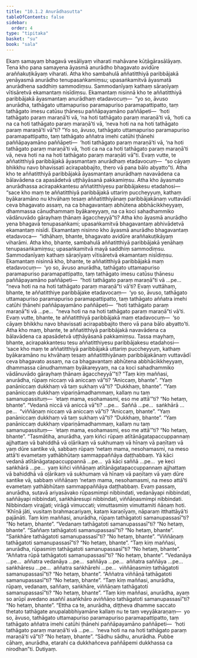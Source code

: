 ```yaml
---
title: "10.1.2 Anurādhasutta"
tableOfContents: false
sidebar:
  order: 4
type: "tipitaka"
basket: "su"
book: "sala"
---
```



<DynamicBreadcrumb />

<Division number="411" book="sala">

<Paragraph number="1763" book="sala">
Ekaṃ samayaṃ bhagavā vesāliyaṃ viharati mahāvane kūṭāgārasālāyaṃ. Tena kho pana samayena āyasmā anurādho bhagavato avidūre araññakuṭikāyaṃ viharati. Atha kho sambahulā aññatitthiyā paribbājakā yenāyasmā anurādho tenupasaṅkamiṃsu; upasaṅkamitvā āyasmatā anurādhena saddhiṃ sammodiṃsu. Sammodanīyaṃ kathaṃ sāraṇīyaṃ vītisāretvā ekamantaṃ nisīdiṃsu. Ekamantaṃ nisinnā kho te aññatitthiyā paribbājakā āyasmantaṃ anurādhaṃ etadavocuṃ—  “yo so, āvuso anurādha, tathāgato uttamapuriso paramapuriso paramapattipatto, taṃ tathāgato imesu catūsu ṭhānesu paññāpayamāno paññāpeti—  ‘hoti tathāgato paraṃ maraṇā’ti vā, ‘na hoti tathāgato paraṃ maraṇā’ti vā, ‘hoti ca na ca hoti tathāgato paraṃ maraṇā’ti vā, ‘neva hoti na na hoti tathāgato paraṃ maraṇā’ti vā”ti? “Yo so, āvuso, tathāgato uttamapuriso paramapuriso paramapattipatto, taṃ tathāgato aññatra imehi catūhi ṭhānehi paññāpayamāno paññāpeti—  ‘hoti tathāgato paraṃ maraṇā’ti vā, ‘na hoti tathāgato paraṃ maraṇā’ti vā, ‘hoti ca na ca hoti tathāgato paraṃ maraṇā’ti vā, neva hoti na na hoti tathāgato paraṃ maraṇāti vā”ti. Evaṃ vutte, te aññatitthiyā paribbājakā āyasmantaṃ anurādhaṃ etadavocuṃ—  “so cāyaṃ bhikkhu navo bhavissati acirapabbajito, thero vā pana bālo abyatto”ti. Atha kho te aññatitthiyā paribbājakā āyasmantaṃ anurādhaṃ navavādena ca bālavādena ca apasādetvā uṭṭhāyāsanā pakkamiṃsu.
</Paragraph>

<Paragraph number="1764" book="sala">
Atha kho āyasmato anurādhassa acirapakkantesu aññatitthiyesu paribbājakesu etadahosi—  “sace kho maṃ te aññatitthiyā paribbājakā uttariṃ puccheyyuṃ, kathaṃ byākaramāno nu khvāhaṃ tesaṃ aññatitthiyānaṃ paribbājakānaṃ vuttavādī ceva bhagavato assaṃ, na ca bhagavantaṃ abhūtena abbhācikkheyyaṃ, dhammassa cānudhammaṃ byākareyyaṃ, na ca koci sahadhammiko vādānuvādo gārayhaṃ ṭhānaṃ āgaccheyyā”ti? Atha kho āyasmā anurādho yena bhagavā tenupasaṅkami; upasaṅkamitvā bhagavantaṃ abhivādetvā ekamantaṃ nisīdi. Ekamantaṃ nisinno kho āyasmā anurādho bhagavantaṃ etadavoca—  “idhāhaṃ, bhante, bhagavato avidūre araññakuṭikāyaṃ viharāmi. Atha kho, bhante, sambahulā aññatitthiyā paribbājakā yenāhaṃ tenupasaṅkamiṃsu; upasaṅkamitvā mayā saddhiṃ sammodiṃsu. Sammodanīyaṃ kathaṃ sāraṇīyaṃ vītisāretvā ekamantaṃ nisīdiṃsu. Ekamantaṃ nisinnā kho, bhante, te aññatitthiyā paribbājakā maṃ etadavocuṃ—  ‘yo so, āvuso anurādha, tathāgato uttamapuriso paramapuriso paramapattipatto, taṃ tathāgato imesu catūsu ṭhānesu paññāpayamāno paññāpeti—  “hoti tathāgato paraṃ maraṇā”ti vā …pe…  “neva hoti na na hoti tathāgato paraṃ maraṇā”ti vā’ti? Evaṃ vuttāhaṃ, bhante, te aññatitthiye paribbājake etadavocaṃ—  ‘yo so, āvuso, tathāgato uttamapuriso paramapuriso paramapattipatto, taṃ tathāgato aññatra imehi catūhi ṭhānehi paññāpayamāno paññāpeti—  “hoti tathāgato paraṃ maraṇā”ti vā …pe…  “neva hoti na na hoti tathāgato paraṃ maraṇā”ti vā’ti. Evaṃ vutte, bhante, te aññatitthiyā paribbājakā maṃ etadavocuṃ—  ‘so cāyaṃ bhikkhu navo bhavissati acirapabbajito thero vā pana bālo abyatto’ti. Atha kho maṃ, bhante, te aññatitthiyā paribbājakā navavādena ca bālavādena ca apasādetvā uṭṭhāyāsanā pakkamiṃsu. Tassa mayhaṃ, bhante, acirapakkantesu tesu aññatitthiyesu paribbājakesu etadahosi—  ‘sace kho maṃ te aññatitthiyā paribbājakā uttariṃ puccheyyuṃ, kathaṃ byākaramāno nu khvāhaṃ tesaṃ aññatitthiyānaṃ paribbājakānaṃ vuttavādī ceva bhagavato assaṃ, na ca bhagavantaṃ abhūtena abbhācikkheyyaṃ, dhammassa cānudhammaṃ byākareyyaṃ, na ca koci sahadhammiko vādānuvādo gārayhaṃ ṭhānaṃ āgaccheyyā’”ti?
</Paragraph>

<Paragraph number="1765" book="sala">
“Taṃ kiṃ maññasi, anurādha, rūpaṃ niccaṃ vā aniccaṃ vā”ti?
</Paragraph>

<Paragraph number="1766" book="sala">
“Aniccaṃ, bhante”.
</Paragraph>

<Paragraph number="1767" book="sala">
“Yaṃ panāniccaṃ dukkhaṃ vā taṃ sukhaṃ vā”ti?
</Paragraph>

<Paragraph number="1768" book="sala">
“Dukkhaṃ, bhante”.
</Paragraph>

<Paragraph number="1769" book="sala">
“Yaṃ panāniccaṃ dukkhaṃ vipariṇāmadhammaṃ, kallaṃ nu taṃ samanupassituṃ—  ‘etaṃ mama, esohamasmi, eso me attā’”ti?
</Paragraph>

<Paragraph number="1770" book="sala">
“No hetaṃ, bhante”.
</Paragraph>

<Paragraph number="1771" book="sala">
“Vedanā niccā vā aniccā vā”ti? …pe…  Saññā …pe…  saṅkhārā …pe…  “viññāṇaṃ niccaṃ vā aniccaṃ vā”ti?
</Paragraph>

<Paragraph number="1772" book="sala">
“Aniccaṃ, bhante”.
</Paragraph>

<Paragraph number="1773" book="sala">
“Yaṃ panāniccaṃ dukkhaṃ vā taṃ sukhaṃ vā”ti?
</Paragraph>

<Paragraph number="1774" book="sala">
“Dukkhaṃ, bhante”.
</Paragraph>

<Paragraph number="1775" book="sala">
“Yaṃ panāniccaṃ dukkhaṃ vipariṇāmadhammaṃ, kallaṃ nu taṃ samanupassituṃ—  ‘etaṃ mama, esohamasmi, eso me attā’”ti?
</Paragraph>

<Paragraph number="1776" book="sala">
“No hetaṃ, bhante”.
</Paragraph>

<Paragraph number="1777" book="sala">
“Tasmātiha, anurādha, yaṃ kiñci rūpaṃ atītānāgatapaccuppannaṃ ajjhattaṃ vā bahiddhā vā oḷārikaṃ vā sukhumaṃ vā hīnaṃ vā paṇītaṃ vā yaṃ dūre santike vā, sabbaṃ rūpaṃ ‘netaṃ mama, nesohamasmi, na meso attā’ti evametaṃ yathābhūtaṃ sammappaññāya daṭṭhabbaṃ. Yā kāci vedanā atītānāgatapaccuppannā …pe…  yā kāci saññā …pe…  ye keci saṅkhārā …pe…  yaṃ kiñci viññāṇaṃ atītānāgatapaccuppannaṃ ajjhattaṃ vā bahiddhā vā oḷārikaṃ vā sukhumaṃ vā hīnaṃ vā paṇītaṃ vā yaṃ dūre santike vā, sabbaṃ viññāṇaṃ ‘netaṃ mama, nesohamasmi, na meso attā’ti evametaṃ yathābhūtaṃ sammappaññāya daṭṭhabbaṃ. Evaṃ passaṃ, anurādha, sutavā ariyasāvako rūpasmimpi nibbindati, vedanāyapi nibbindati, saññāyapi nibbindati, saṅkhāresupi nibbindati, viññāṇasmimpi nibbindati. Nibbindaṃ virajjati; virāgā vimuccati; vimuttasmiṃ vimuttamiti ñāṇaṃ hoti. ‘Khīṇā jāti, vusitaṃ brahmacariyaṃ, kataṃ karaṇīyaṃ, nāparaṃ itthattāyā’ti pajānāti.
</Paragraph>

<Paragraph number="1778" book="sala">
Taṃ kiṃ maññasi, anurādha, rūpaṃ tathāgatoti samanupassasī”ti? “No hetaṃ, bhante”. “Vedanaṃ tathāgatoti samanupassasī”ti? “No hetaṃ, bhante”. “Saññaṃ tathāgatoti samanupassasī”ti? “No hetaṃ, bhante”. “Saṅkhāre tathāgatoti samanupassasī”ti? “No hetaṃ, bhante”. “Viññāṇaṃ tathāgatoti samanupassasī”ti? “No hetaṃ, bhante”. “Taṃ kiṃ maññasi, anurādha, rūpasmiṃ tathāgatoti samanupassasī”ti? “No hetaṃ, bhante”. “Aññatra rūpā tathāgatoti samanupassasī”ti? “No hetaṃ, bhante”. “Vedanāya …pe…  aññatra vedanāya …pe…  saññāya …pe…  aññatra saññāya …pe…  saṅkhāresu …pe…  aññatra saṅkhārehi …pe…  viññāṇasmiṃ tathāgatoti samanupassasī”ti? “No hetaṃ, bhante”. “Aññatra viññāṇā tathāgatoti samanupassasī”ti? “No hetaṃ, bhante”.
</Paragraph>

<Paragraph number="1779" book="sala">
“Taṃ kiṃ maññasi, anurādha, rūpaṃ, vedanaṃ, saññaṃ, saṅkhāre, viññāṇaṃ tathāgatoti samanupassasī”ti? “No hetaṃ, bhante”. “Taṃ kiṃ maññasi, anurādha, ayaṃ so arūpī avedano asaññī asaṅkhāro aviññāṇo tathāgatoti samanupassasī”ti? “No hetaṃ, bhante”. “Ettha ca te, anurādha, diṭṭheva dhamme saccato thetato tathāgate anupalabbhiyamāne kallaṃ nu te taṃ veyyākaraṇaṃ—  yo so, āvuso, tathāgato uttamapuriso paramapuriso paramapattipatto, taṃ tathāgato aññatra imehi catūhi ṭhānehi paññāpayamāno paññāpeti—  ‘hoti tathāgato paraṃ maraṇā’ti vā …pe…  ‘neva hoti na na hoti tathāgato paraṃ maraṇā’ti vā”ti? “No hetaṃ, bhante”. “Sādhu sādhu, anurādha. Pubbe cāhaṃ, anurādha, etarahi ca dukkhañceva paññāpemi dukkhassa ca nirodhan”ti.

</Paragraph>
</Division>

<Paragraph number="1780" type="center" book="sala">
Dutiyaṃ.
</Paragraph>